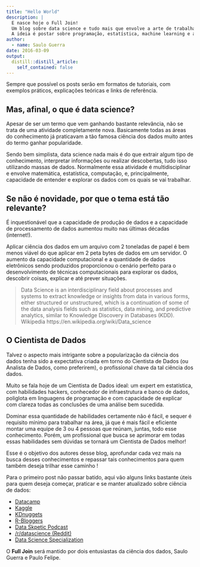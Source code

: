 ```yaml
---
title: "Hello World"
description: |
  E nasce hoje o Full Join! 
  Um blog sobre data science e tudo mais que envolve a arte de trabalhar com dados. 
  A ideia é postar sobre programação, estatística, machine learning e análise de dados, buscando consolidar nosso conhecimento e ajudar quem está começando (ou evoluindo!) na carreira de Cientista de Dados.
author:
  - name: Saulo Guerra
date: 2016-03-09
output:
  distill::distill_article:
    self_contained: false
---
```


Sempre que possível os posts serão em formatos de tutoriais, com exemplos práticos, explicações teóricas e links de referência. 


## Mas, afinal, o que é data science? 

Apesar de ser um termo que vem ganhando bastante relevância, não se trata de uma atividade completamente nova. Basicamente todas as áreas do conhecimento já praticavam a tão famosa ciência dos dados muito antes do termo ganhar popularidade. 


Sendo bem simplista, data science nada mais é do que extrair algum tipo de conhecimento, interpretar informações ou realizar descobertas, tudo isso utilizando massas de dados. Normalmente essa atividade é multidisciplinar e envolve matemática, estatística, computação, e, principalmente, capacidade de entender e explorar os dados com os quais se vai trabalhar. 


## Se não é novidade, por que o tema está tão relevante? 

É inquestionável que a capacidade de produção de dados e a capacidade de processamento de dados aumentou muito nas últimas décadas (internet!). 


Aplicar ciência dos dados em um arquivo com 2 toneladas de papel é bem menos viável do que aplicar em 2 peta bytes de dados em um servidor. O aumento da capacidade computacional e a quantidade de dados eletrônicos sendo produzidos proporcionou o cenário perfeito para o desenvolvimento de técnicas computacionais para explorar os dados, descobrir coisas, explicar e até prever situações.



> Data Science is an interdisciplinary field about processes and systems to extract knowledge or insights from data in various forms, either structured or unstructured, which is a continuation of some of the data analysis fields such as statistics, data mining, and predictive analytics, similar to Knowledge Discovery in Databases (KDD). Wikipedia https://en.wikipedia.org/wiki/Data_science


## O Cientista de Dados

Talvez o aspecto mais intrigante sobre a popularização da ciência dos dados tenha sido a expectativa criada em torno do Cientista de Dados (ou Analista de Dados, como preferirem), o profissional chave da tal ciência dos dados. 


Muito se fala hoje de um Cientista de Dados ideal: um expert em estatística, com habilidades hackers, conhecedor de infraestrutura e banco de dados, poliglota em linguagens de programação e com capacidade de explicar com clareza todas as conclusões de uma análise bem sucedida. 


Dominar essa quantidade de habilidades certamente não é fácil, e sequer é requisito mínimo para trabalhar na área, já que é mais fácil e eficiente montar uma equipe de 3 ou 4 pessoas que reúnam, juntas, todo esse conhecimento. Porém, um profissional que busca se aprimorar em todas essas habilidades sem dúvidas se tornará um Cientista de Dados melhor! 


Esse é o objetivo dos autores desse blog, aprofundar cada vez mais na busca desses conhecimentos e repassar tais conhecimentos para quem também deseja trilhar esse caminho !


Para o primeiro post não passar batido, aqui vão alguns links bastante úteis para quem deseja começar, praticar e se manter atualizado sobre ciência de dados:


* [Datacamp](https://www.datacamp.com/)
* [Kaggle](https://www.kaggle.com)
* [KDnuggets](http://www.kdnuggets.com/)
* [R-Bloggers](http://www.r-bloggers.com/)
* [Data Skpetic Podcast](http://pca.st/dataskeptic)
* [/r/datascience (Reddit)](https://www.reddit.com/r/datascience/)
* [Data Science Specialization](https://www.coursera.org/specializations/jhu-data-science)


O **Full Join** será mantido por dois entusiastas da ciência dos dados, Saulo Guerra e Paulo Felipe.
